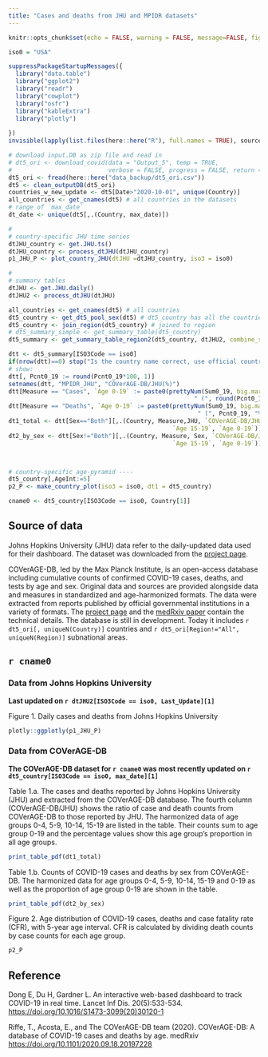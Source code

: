 ```yaml
---
title: "Cases and deaths from JHU and MPIDR datasets"
---
```


```r
knitr::opts_chunk$set(echo = FALSE, warning = FALSE, message=FALSE, fig.width=8, fig.height=6)
```

```r
iso0 = "USA"

suppressPackageStartupMessages({
  library("data.table")
  library("ggplot2")
  library("readr")
  library("cowplot")
  library("osfr")
  library("kableExtra")
  library("plotly")
  
})
invisible(lapply(list.files(here::here("R"), full.names = TRUE), source))

# download input.DB as zip file and read in 
# dt5_ori <- download_covid(data = "Output_5", temp = TRUE,
#                           verbose = FALSE, progress = FALSE, return = "data.table")
dt5_ori <- fread(here::here("data_backup/dt5_ori.csv"))
dt5 <- clean_outputDB(dt5_ori)
countries_w_new_update <- dt5[Date>"2020-10-01", unique(Country)]
all_countries <- get_cnames(dt5) # all countries in the datasets
# range of `max_date`
dt_date <- unique(dt5[,.(Country, max_date)])

# 
# country-specific JHU time series
dtJHU_country <- get.JHU.ts()
dtJHU_country <- process_dtJHU(dtJHU_country)
p1_JHU_P <- plot_country_JHU(dtJHU =dtJHU_country, iso3 = iso0)

#
# summary tables 
dtJHU <- get.JHU.daily()
dtJHU2 <- process_dtJHU(dtJHU)

all_countries <- get_cnames(dt5) # all countries
dt5_country <- get_dt5_pool_sex(dt5) # dt5_country has all the countries, pooled sex into total and remove NA value
dt5_country <- join_region(dt5_country) # joined to region 
# dt5_summary_simple <- get_summary_table(dt5_country)
dt5_summary <- get_summary_table_region2(dt5_country, dtJHU2, combine_sex = FALSE)

dtt <- dt5_summary[ISO3Code == iso0]
if(nrow(dtt)==0) stop("Is the country name correct, use official country name.")
# show: 
dtt[, Pcnt0_19 := round(Pcnt0_19*100, 1)]
setnames(dtt, "MPIDR_JHU", "COVerAGE-DB/JHU(%)")
dtt[Measure == "Cases", `Age 0-19` := paste0(prettyNum(Sum0_19, big.mark = ","),
                                                    " (", round(Pcnt0_19), "%)")] # round to .
dtt[Measure == "Deaths", `Age 0-19` := paste0(prettyNum(Sum0_19, big.mark = ","),
                                                     " (", Pcnt0_19, "%)")]
dt1_total <- dtt[Sex=="Both"][,.(Country, Measure,JHU, `COVerAGE-DB/JHU(%)`, `Age 0-4`, `Age 5-9`, `Age 10-14`,
                                              `Age 15-19`, `Age 0-19`)]
dt2_by_sex <- dtt[Sex!="Both"][,.(Country, Measure, Sex, `COVerAGE-DB/JHU(%)`, `Age 0-4`, `Age 5-9`, `Age 10-14`,
                                              `Age 15-19`, `Age 0-19`)]



# country-specific age-pyramid ---- 
dt5_country[,AgeInt:=5]
p2_P <- make_country_plot(iso3 = iso0, dt1 = dt5_country)

cname0 <- dt5_country[ISO3Code == iso0, Country[1]]
```

## Source of data

Johns Hopkins University (JHU) data refer to the daily-updated data used for their dashboard. The dataset was downloaded from the [project page](https://github.com/CSSEGISandData/COVID-19).

COVerAGE-DB, led by the Max Planck Institute, is an open-access database including cumulative counts of confirmed COVID-19 cases, deaths, and tests by age and sex. Original data and sources are provided alongside data and measures in standardized and age-harmonized formats. The data were extracted from reports published by official governmental institutions in a variety of formats. The [project page](https://github.com/timriffe/covid_age) and the [medRxiv paper](https://www.medrxiv.org/content/10.1101/2020.09.18.20197228v2) contain the technical details. The database is still in development. Today it includes `r dt5_ori[, uniqueN(Country)]` countries and `r dt5_ori[Region!="All", uniqueN(Region)]` subnational areas.

## `r cname0`

### Data from Johns Hopkins University

**Last updated on `r dtJHU2[ISO3Code == iso0, Last_Update][1]`**

Figure 1. Daily cases and deaths from Johns Hopkins University

```r
plotly::ggplotly(p1_JHU_P)
```

### Data from COVerAGE-DB

**The COVerAGE-DB dataset for `r cname0` was most recently updated on `r dt5_country[ISO3Code == iso0, max_date][1]`**

Table 1.a. The cases and deaths reported by Johns Hopkins University (JHU) and extracted from the COVerAGE-DB database. The fourth column (COVerAGE-DB/JHU) shows the ratio of case and death counts from COVerAGE-DB to those reported by JHU. The harmonized data of age groups 0-4, 5-9, 10-14, 15-19 are listed in the table. Their counts sum to age group 0-19 and the percentage values show this age group's proportion in all age groups.

```r
print_table_pdf(dt1_total)
```

Table 1.b. Counts of COVID-19 cases and deaths by sex from COVerAGE-DB. The harmonized data for age groups 0-4, 5-9, 10-14, 15-19 and 0-19 as well as the proportion of age group 0-19 are shown in the table.

```r
print_table_pdf(dt2_by_sex)
```

Figure 2. Age distribution of COVID-19 cases, deaths and case fatality rate (CFR), with 5-year age interval. CFR is calculated by dividing death counts by case counts for each age group.

```r
p2_P
```

## Reference

Dong E, Du H, Gardner L. An interactive web-based dashboard to track COVID-19 in real time. Lancet Inf Dis. 20(5):533-534. [https://doi.org/10.1016/S1473-3099(20)30120-1](https://doi.org/10.1016/S1473-3099(20)30120-1){.uri}

Riffe, T., Acosta, E., and The COVerAGE-DB team (2020). COVerAGE-DB: A database of COVID-19 cases and deaths by age. medRxiv <https://doi.org/10.1101/2020.09.18.20197228>
